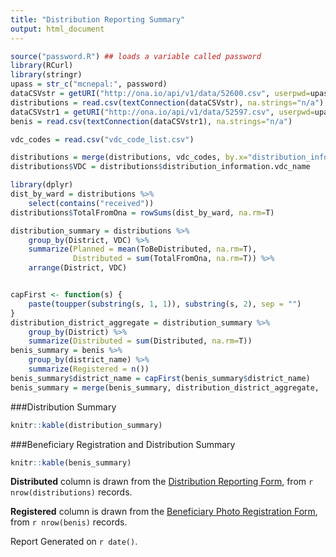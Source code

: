 ```yaml
---
title: "Distribution Reporting Summary"
output: html_document
---
```




```r
source("password.R") ## loads a variable called password
library(RCurl)
library(stringr)
upass = str_c("mcnepal:", password)
dataCSVstr = getURI("http://ona.io/api/v1/data/52600.csv", userpwd=upass, httpauth = 1L)
distributions = read.csv(textConnection(dataCSVstr), na.strings="n/a")
dataCSVstr1 = getURI("http://ona.io/api/v1/data/52597.csv", userpwd=upass, httpauth = 1L)
benis = read.csv(textConnection(dataCSVstr1), na.strings="n/a")
```

```r
vdc_codes = read.csv("vdc_code_list.csv")

distributions = merge(distributions, vdc_codes, by.x="distribution_information.vdc_name", by.y="VDC", all.x=TRUE, all.y=FALSE)
distributions$VDC = distributions$distribution_information.vdc_name

library(dplyr)
dist_by_ward = distributions %>% 
    select(contains("received"))
distributions$TotalFromOna = rowSums(dist_by_ward, na.rm=T)

distribution_summary = distributions %>% 
    group_by(District, VDC) %>%
    summarize(Planned = mean(ToBeDistributed, na.rm=T),
              Distributed = sum(TotalFromOna, na.rm=T)) %>%
    arrange(District, VDC)


capFirst <- function(s) {
    paste(toupper(substring(s, 1, 1)), substring(s, 2), sep = "")
}
distribution_district_aggregate = distribution_summary %>%
    group_by(District) %>% 
    summarize(Distributed = sum(Distributed, na.rm=T))
benis_summary = benis %>% 
    group_by(district_name) %>% 
    summarize(Registered = n())
benis_summary$district_name = capFirst(benis_summary$district_name)
benis_summary = merge(benis_summary, distribution_district_aggregate,  by.y = "District", by.x = "district_name", all = TRUE)
```

###Distribution Summary
```r
knitr::kable(distribution_summary)
```

###Beneficiary Registration and Distribution Summary
```r
knitr::kable(benis_summary)
```

**Distributed** column is drawn from the [Distribution Reporting Form](https://beta.ona.io/mcnepal/4384/52600), from `r nrow(distributions)` records.

**Registered** column is drawn from the [Beneficiary Photo Registration Form](https://beta.ona.io/mcnepal/4384/52597), from `r nrow(benis)` records.

Report Generated on `r date()`. 
